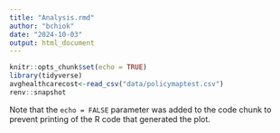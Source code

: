 ```yaml
---
title: "Analysis.rmd"
author: "bchiok"
date: "2024-10-03"
output: html_document
---
```


```r
knitr::opts_chunk$set(echo = TRUE)
library(tidyverse)
avghealthcarecost<-read_csv("data/policymaptest.csv")
renv::snapshot

```


Note that the `echo = FALSE` parameter was added to the code chunk to prevent printing of the R code that generated the plot.
